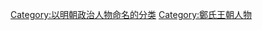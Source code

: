 {{Commons category|Koxinga}}
{{Category main|鄭成功}}

[[Category:以明朝政治人物命名的分类|Category:以明朝政治人物命名的分类]]
[[Category:鄭氏王朝人物|Category:鄭氏王朝人物]]